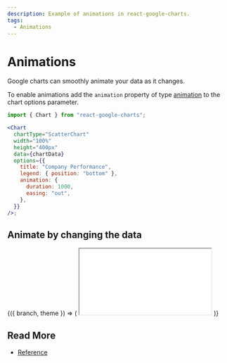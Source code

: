 ```yaml
---
description: Example of animations in react-google-charts.
tags:
  - Animations
---
```



# Animations

Google charts can smoothly animate your data as it changes.

To enable animations add the `animation` property of type [animation](https://developers.google.com/chart/interactive/docs/animation#transition-behavior) to the chart options parameter.

```jsx
import { Chart } from "react-google-charts";

<Chart
  chartType="ScatterChart"
  width="100%"
  height="400px"
  data={chartData}
  options={{
    title: "Company Performance",
    legend: { position: "bottom" },
    animation: {
      duration: 1000,
      easing: "out",
    },
  }}
/>;
```

## Animate by changing the data

<ContextProvider>
  {({ branch, theme }) => (
    <iframe
      src={`https://codesandbox.io/embed/github/RakanNimer/react-google-charts/tree/${branch}/sandboxes/advanced-animations/default?fontsize=14&hidenavigation=1&module=%2FApp.tsx&theme=${theme}`}
      style={{
        width: "100%",
        height: "500px",
        border: 0,
        borderRadius: "4px",
        overflow: "hidden",
      }}
      title="RakanNimer/react-google-charts: Animations Animate by changing the data"
      allow="accelerometer; ambient-light-sensor; camera; encrypted-media; geolocation; gyroscope; hid; microphone; midi; payment; usb; vr; xr-spatial-tracking"
      sandbox="allow-forms allow-modals allow-popups allow-presentation allow-same-origin allow-scripts"
      loading="lazy"
    ></iframe>
  )}
</ContextProvider>

## Read More

- [Reference](https://developers.google.com/chart/interactive/docs/animation)

